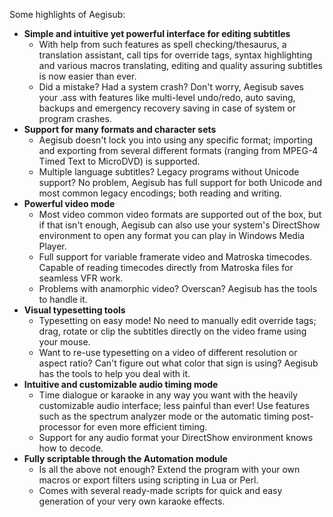 Some highlights of Aegisub:
* '''Simple and intuitive yet powerful interface for editing subtitles'''
** With help from such features as spell checking/thesaurus, a translation assistant, call tips for override tags, syntax highlighting and various macros translating, editing and quality assuring subtitles is now easier than ever.
** Did a mistake? Had a system crash? Don't worry, Aegisub saves your .ass with features like multi-level undo/redo, auto saving, backups and emergency recovery saving in case of system or program crashes.
* '''Support for many formats and character sets'''
** Aegisub doesn't lock you into using any specific format; importing and exporting from several different formats (ranging from MPEG-4 Timed Text to MicroDVD) is supported.
** Multiple language subtitles? Legacy programs without Unicode support? No problem, Aegisub has full support for both Unicode and most common legacy encodings; both reading and writing.
* '''Powerful video mode'''
** Most video common video formats are supported out of the box, but if that isn't enough, Aegisub can also use your system's DirectShow environment to open any format you can play in Windows Media Player.
** Full support for variable framerate video and Matroska timecodes. Capable of reading timecodes directly from Matroska files for seamless VFR work.
** Problems with anamorphic video? Overscan? Aegisub has the tools to handle it.
* '''Visual typesetting tools'''
** Typesetting on easy mode! No need to manually edit override tags; drag, rotate or clip the subtitles directly on the video frame using your mouse.
** Want to re-use typesetting on a video of different resolution or aspect ratio? Can't figure out what color that sign is using? Aegisub has the tools to help you deal with it.
* '''Intuitive and customizable audio timing mode'''
** Time dialogue or karaoke in any way you want with the heavily customizable audio interface; less painful than ever! Use features such as the spectrum analyzer mode or the automatic timing post-processor for even more efficient timing.
** Support for any audio format your DirectShow environment knows how to decode.
* '''Fully scriptable through the Automation module'''
** Is all the above not enough? Extend the program with your own macros or export filters using scripting in Lua or Perl.
** Comes with several ready-made scripts for quick and easy generation of your very own karaoke effects.